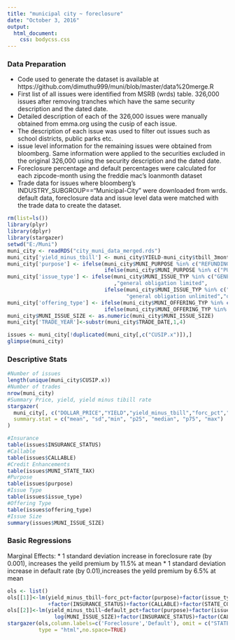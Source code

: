 ```yaml
---
title: "municipal city ~ foreclosure"
date: "October 3, 2016"
output: 
  html_document: 
    css: bodycss.css
---
```


### Data Preparation
* Code used to generate the dataset is available at https://github.com/dimuthu999/muni/blob/master/data%20merge.R
* First list of all issues were identified from MSRB (wrds) table. 326,000 issues after removing tranches which have the same security description and the dated date.
* Detailed description of each of the 326,000 issues were manually obtained from emma.org using the cusip of each issue.
* The description of each issue was used to filter out issues such as school districts, public parks etc.
* issue level information for the remaining issues were obtained from bloomberg. Same information were applied to the securities excluded in the original 326,000 using the security description and the dated date.
* Foreclosure percentage and default percentages were calculated for each zipcode-month using the freddie mac's loanmonth dataset
* Trade data for issues where bloomberg's INDUSTRY_SUBGROUP=="Municipal-City" were downloaded from wrds. default data, foreclosure data and issue level data were matched with the trade data to create the dataset.

```r
rm(list=ls())
library(plyr)
library(dplyr)
library(stargazer)
setwd("E:/Muni")
muni_city <- readRDS("city_muni_data_merged.rds")
muni_city['yield_minus_tbill'] <- muni_city$YIELD-muni_city$tbill_3month
muni_city['purpose'] <- ifelse(muni_city$MUNI_PURPOSE %in% c("REFUNDING BONDS","REFUNDING NOTES"),"refunding",
                               ifelse(muni_city$MUNI_PURPOSE %in% c("PUBLIC IMPS."),"public improvment","other"))
muni_city['issue_type'] <- ifelse(muni_city$MUNI_ISSUE_TYP %in% c("GENERAL OBLIGATION LTD")
                                  ,"general obligation limited",
                               ifelse(muni_city$MUNI_ISSUE_TYP %in% c("GENERAL OBLIGATION UNLTD"),
                                      "general obligation unlimited","other"))
muni_city['offering_type'] <- ifelse(muni_city$MUNI_OFFERING_TYP %in% c("COMPETITIVE"),"competitive",
                               ifelse(muni_city$MUNI_OFFERING_TYP %in% c("NEGOTIATED"), "negotiated","other"))
muni_city$MUNI_ISSUE_SIZE <- as.numeric(muni_city$MUNI_ISSUE_SIZE)
muni_city['TRADE_YEAR']<-substr(muni_city$TRADE_DATE,1,4)

issues <- muni_city[!duplicated(muni_city[,c("CUSIP.x")]),]
glimpse(muni_city)

```

### Descriptive Stats
```r
#Number of issues
length(unique(muni_city$CUSIP.x))
#Number of trades
nrow(muni_city)
#Summary Price, yield, yield minus tibill rate
stargazer(
  muni_city[, c("DOLLAR_PRICE","YIELD","yield_minus_tbill","forc_pct","default_pct")], type = "text", 
  summary.stat = c("mean", "sd","min", "p25", "median", "p75", "max")
)

#Insurance
table(issues$INSURANCE_STATUS)
#Callable
table(issues$CALLABLE)
#Credit Enhancements
table(issues$MUNI_STATE_TAX)
#Purpose
table(issues$purpose)
#Issue Type
table(issues$issue_type)
#Offering Type
table(issues$offering_type)
#Issue Size
summary(issues$MUNI_ISSUE_SIZE)
```

### Basic Regressions
Marginal Effects: 
* 1 standard deviation increase in foreclosure rate (by 0.001), increases the yeild premium by 11.5% at mean
* 1 standard deviation increase in default rate (by 0.01),increases the yeild premium by 6.5% at mean

```r
ols <- list()
ols[[1]]<-lm(yield_minus_tbill~forc_pct+factor(purpose)+factor(issue_type)+factor(offering_type)+log(MUNI_ISSUE_SIZE)
             +factor(INSURANCE_STATUS)+factor(CALLABLE)+factor(STATE_CODE)+factor(TRADE_YEAR),data = muni_city)
ols[[2]]<-lm(yield_minus_tbill~default_pct+factor(purpose)+factor(issue_type)+factor(offering_type)+
               log(MUNI_ISSUE_SIZE)+factor(INSURANCE_STATUS)+factor(CALLABLE)+factor(STATE_CODE)+factor(TRADE_YEAR),data = muni_city)
stargazer(ols,column.labels=c('Foreclosure','Default'), omit = c("STATE_CODE","TRADE_YEAR"),omit.labels = c("State","Trade Year"),
          type = "html",no.space=TRUE)

```

